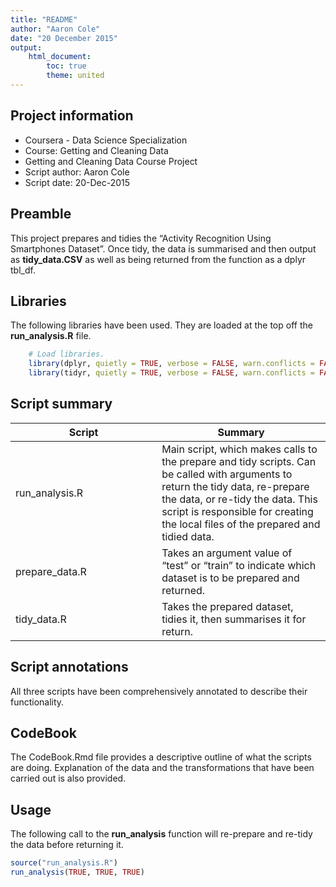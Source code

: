 ```yaml
---
title: "README"
author: "Aaron Cole"
date: "20 December 2015"
output: 
    html_document:
        toc: true
        theme: united
---
```


## Project information
* Coursera - Data Science Specialization
* Course: Getting and Cleaning Data
* Getting and Cleaning Data Course Project
* Script author: Aaron Cole
* Script date: 20-Dec-2015


## Preamble
This project prepares and tidies the "Activity Recognition Using Smartphones Dataset". Once tidy, the data is summarised and then output as **tidy_data.CSV** as well as being returned from the function as a dplyr tbl_df.

## Libraries
The following libraries have been used. They are loaded at the top off the **run_analysis.R** file.
```r
    # Load libraries.
    library(dplyr, quietly = TRUE, verbose = FALSE, warn.conflicts = FALSE)
    library(tidyr, quietly = TRUE, verbose = FALSE, warn.conflicts = FALSE)
```

## Script summary
Script | Summary
-------|--------
run_analysis.R | Main script, which makes calls to the prepare and tidy scripts. Can be called with arguments to return the tidy data, re-prepare the data, or re-tidy the data. This script is responsible for creating the local files of the prepared and tidied data.
prepare_data.R | Takes an argument value of "test" or "train" to indicate which dataset is to be prepared and returned.
tidy_data.R | Takes the prepared dataset, tidies it, then summarises it for return.

## Script annotations
All three scripts have been comprehensively annotated to describe their functionality.

## CodeBook
The CodeBook.Rmd file provides a descriptive outline of what the scripts are doing. Explanation of the data and the transformations that have been carried out is also provided.

## Usage
The following call to the **run_analysis** function will re-prepare and re-tidy the data before returning it.
```r
source("run_analysis.R")
run_analysis(TRUE, TRUE, TRUE)
```

